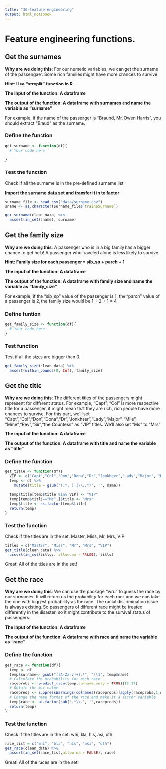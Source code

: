 ```yaml
---
title: "30-feature-engineering"
output: html_notebook
---
```


# Feature engineering functions.

## Get the surnames

**Why are we doing this**: For our numeric variables, we can get the surname of the passengaer.  Some rich families might have more chances to survive

**Hint: Use "strsplit" function in R**

**The input of the function: A dataframe**

**The output of the function: A dataframe with surnames and name the variable as "surname"**

For example, if the name of the passenger is "Braund, Mr. Owen Harris", you should extract "Braud" as the surname.

### Define the function

```r
get_surname <- function(df){
  # Your code here
  
}
```

### Test the function

Check if all the surname is in the pre-defined surname list!

**Import the surname data set and transfer it in to factor**

```r
surname_file <- read_csv("data/surname.csv")
sname <- as.character(surname_file$`train$Surname`)
```

```r
get_surname(clean_data) %>% 
  assert(in_set(sname), surname)
```

## Get the family size

**Why are we doing this**: A passenger who is in a big family has a bigger chance to get help!  A passenger who traveled alone is less likely to survive.  

**Hint: Family size for each passenger = sib_sp + parch + 1**

**The input of the function: A dataframe**

**The output of the function: A dataframe with family size and name the variable as "family_size"**

For example, if the "sib_sp" value of the passenger is 1, the "parch" value of a passenger is 2, the family size would be 1 + 2 + 1 = 4

### Define funtion

```r
get_family_size <- function(df){
  # Your code here
}
```

### Test function

Test if all the sizes are bigger than 0.

```r
get_family_size(clean_data) %>% 
  assert(within_bounds(0, Inf), family_size)
```

## Get the title

**Why are we doing this**: The different titles of the passengers might represent for different status.  For example, "Capt", "Col" is more respective title for a passenger, it might mean that they are rich, rich people have more chances to survive.  For this part, we'll set "Capt","Col","Don","Dona","Dr","Jonkheer","Lady","Major", "Mlle", "Mme","Rev","Sir","the Countess" as "VIP" titles.  We'll also set "Ms" to "Mrs"

**The input of the function: A dataframe**

**The output of the function: A dataframe with title and name the variable as "title"**

### Define the function

```r
get_title <- function(df){
  VIP <- c("Capt","Col","Don","Dona","Dr","Jonkheer","Lady","Major", "Mlle", "Mme","Rev","Sir","the Countess")
  temp <- df %>% 
    mutate(title = gsub('(.*, )|(\\..*)', '', name)) 
  
  temp$title[temp$title %in% VIP] <- "VIP"
  temp[temp$title=="Ms",]$title <- "Mrs"
  temp$title <- as.factor(temp$title)
  return(temp)
}
```

### Test the function

Check if the titles are in the set:
Master, Miss, Mr, Mrs, VIP

```r
titles = c("Master", "Miss", "Mr", "Mrs", "VIP")
get_title(clean_data) %>% 
  assert(in_set(titles, allow.na = FALSE), title)
```

Great!  All of the titles are in the set!

## Get the race

**Why are we doing this**: We can use the package "wru" to guess the race by our surnames.  It will return us the probability for each race and we can take the one with biggest probability as the race.  The racial discrimination issue is always existing.  So passengers of different race might be treated differently in the disaster, so it might contribute to the survival status of passengers.

**The input of the function: A dataframe**

**The output of the function: A dataframe with race and name the variable as "race"**

### Define the function

```r
get_race <- function(df){
  temp <- df
  temp$surname<- gsub("([A-Za-z]+).*", "\\1", temp$name)
  # Calculate the probability for each race
  raceprobs <- predict_race(temp,surname.only = TRUE)[13:17]
  # Obtain the max value
  racepreds <- suppressWarnings(colnames(raceprobs)[apply(raceprobs,1,which.max)])
  # Change the name format of the race and make it a factor variable
  temp$race <- as.factor(sub('.*\\.', '',racepreds))
  return(temp)
}
```

### Test the function

Check if the titles are in the set:
whi, bla, his, asi, oth

```r
race_list = c("whi", "bla", "his", "asi", "oth")
get_race(clean_data) %>% 
  assert(in_set(race_list,allow.na = FALSE), race)
```

Great!  All of the races are in the set!